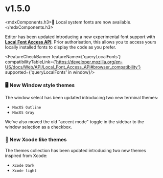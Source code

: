 
# v1.5.0

<mdxComponents.h3>🔡 Local system fonts are now available. <ExperimentalChip/></mdxComponents.h3>


Editor has been updated introducing a new experimental font support with **[Local Font Access API](https://developer.mozilla.org/en-US/docs/Web/API/Local_Font_Access_API)**.
Prior authorisation, this allows you to access yours locally installed fonts to display the code as you prefer.

<FeatureCheckBanner
  featureName={'queryLocalFonts'}
  compatibilityTableLink={'https://developer.mozilla.org/en-US/docs/Web/API/Local_Font_Access_API#browser_compatibility'}
  supported={'queryLocalFonts' in window}/>

<MdxVideo src={fontPickerUrl} />

### 🖥️ New Window style themes

The window select has been updated introducing two new terminal themes:
- `MacOS Outline`
- `MacOS Gray`

We've also moved the old "accent mode" toggle in the sidebar to the window selection as a checkbox.

<MdxVideo src={windowStyleUrl} />

### 🎨 New Xcode like themes

The themes collection has been updated introducing two new themes inspired from Xcode:
- `Xcode Dark`
- `Xcode light`

<MdxVideo src={xcodeThemeUrl} />
